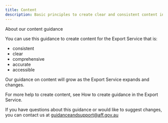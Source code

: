 ```yaml
---
title: Content
description: Basic principles to create clear and consistent content in the Export Service. Learn how to express, structure and style content that meets users’ needs.
---
```


About our content guidance

You can use this guidance to create content for the Export Service that is:

- consistent
- clear
- comprehensive
- accurate
- accessible

Our guidance on content will grow as the Export Service expands and changes.

For more help to create content, see How to create guidance in the Export Service.

If you have questions about this guidance or would like to suggest changes, you can contact us at guidanceandsupport@aff.gov.au
